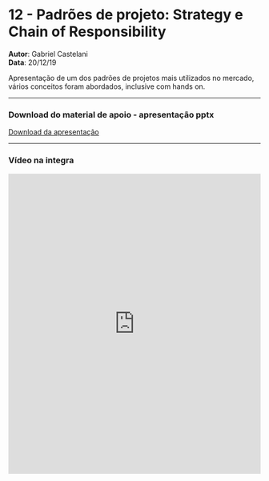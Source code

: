 

# 12 - Padrões de projeto: Strategy e Chain of Responsibility
**Autor**: Gabriel Castelani<br />
**Data**: 20/12/19

Apresentação de um dos padrões de projetos mais utilizados no mercado, vários conceitos foram abordados, inclusive com hands on.

--- 
### Download do material de apoio - apresentação pptx

<span>
    <a href="https://apoio.facil.com.br/files//Meetups/ppt/12.pptx">Download da apresentação</a>
</span>

---
### Vídeo na integra

<Bleed>
    <iframe width="100%" height="600" frameborder="0" allow="accelerometer; autoplay; clipboard-write; encrypted-media; gyroscope; picture-in-picture" allowfullscreen="true" webkitallowfullscreen="true" mozallowfullscreen="true" src='https://apoio.facil.com.br/files//Meetups/12/zoom_0.mp4'  ></iframe>    
</Bleed>

